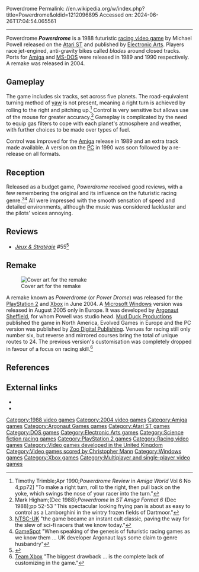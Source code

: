 Powerdrome
Permalink: //en.wikipedia.org/w/index.php?title=Powerdrome&oldid=1212096895
Accessed on: 2024-06-26T17:04:54.065561



------
Powerdrome
{{Infobox video game
| title = Powerdrome
| image = Powerdrome 1988 cover.png
| publisher = [[Electronic Arts]]
| designer = Michael Powell
| platforms = [[Atari ST]], [[Amiga]], [[MS-DOS]]
| released = '''1988:''' Atari ST<br>'''1989:''' Amiga<br>'''1990:''' MS-DOS
| genre = [[Racing video game|Racing]]
| modes = [[Single-player video game|Single-player]], [[Multiplayer video game|multiplayer]]
}}
'''''Powerdrome''''' is a 1988 futuristic [[racing video game]] by Michael Powell released on the [[Atari ST]] and published by [[Electronic Arts]]. Players race jet-engined, anti-gravity bikes called ''blades'' around closed tracks. Ports for [[Amiga]] and [[MS-DOS]] were released in 1989 and 1990 respectively. A remake was released in 2004.

==Gameplay==
The game includes six tracks, set across five planets. The road-equivalent turning method of [[Flight dynamics|yaw]] is not present, meaning a right turn is achieved by rolling to the right and pitching up.<ref>Timothy Trimble;Apr 1990;''Powerdrome Review'' in ''Amiga World'' Vol 6 No 4;pp72] "To make a right turn, roll to the right, then pull back on the yoke, which swings the nose of your racer into the turn."</ref> Control is very sensitive but allows use of the mouse for greater accuracy.<ref>Mark Higham;(Dec 1988);''Powerdrome'' in ''ST Amiga Format 6'' (Dec 1988);pp 52-53 "This spectacular looking frying pan is about as easy to control as a Lamborghini in the wintry frozen fields of Dartmoor."</ref> Gameplay is complicated by the need to equip gas filters to cope with each planet's atmosphere and weather, with further choices to be made over types of fuel.

Control was improved for the [[Amiga]] release in 1989 and an extra track made available. A version on the [[Personal computer|PC]] in 1990 was soon followed by a re-release on all formats.

== Reception ==
Released as a budget game, ''Powerdrome'' received good reviews, with a few remembering the original and its influence on the futuristic racing genre.<ref>[http://www.ntsc-uk.com/review.php?platform=xbo&game=Powerdrome NTSC-UK] "the game became an instant cult classic, paving the way for the slew of sci-fi racers that we know today."{{Dead link|date=December 2020}}</ref><ref>[http://uk.gamespot.com/xbox/driving/powerdrome/review.html GameSpot] {{webarchive|url=https://web.archive.org/web/20071014180158/http://uk.gamespot.com/xbox/driving/powerdrome/review.html |date=2007-10-14 }} "When speaking of the genesis of futuristic racing games as we know them ... UK developer Argonaut lays some claim to genre husbandry"</ref> All were impressed with the smooth sensation of speed and detailed environments, although the music was considered lackluster and the pilots' voices annoying.

==Reviews==
*''[[:fr:Jeux et Stratégie|Jeux & Stratégie]]'' #55<ref>{{cite web | url=https://archive.org/details/jeux-et-strategie-55/page/62/mode/2up | title=Jeux & stratégie 55 | date=February 1989 }}</ref>

==Remake==
[[Image:Power Drome.jpg|thumb|right|Cover art for the remake]]

A remake known as ''Powerdrome'' (or ''Power Drome'') was released for the [[PlayStation 2]] and [[Xbox (console)|Xbox]] in June 2004. A [[Microsoft Windows]] version was released in August 2005 only in Europe. It was developed by [[Argonaut Sheffield]], for whom Powell was studio head. [[ZeniMax Media#Defunct|Mud Duck Productions]] published the game in North America, Evolved Games in Europe and the PC version was published by [[Zoo Digital Publishing]]. Venues for racing still only number six, but reverse and mirrored courses bring the total of unique routes to 24. The previous version's customisation was completely dropped in favour of a focus on racing skill.<ref>[http://reviews.teamxbox.com/xbox/765/Powerdrome/p1 Team Xbox] {{webarchive|url=https://web.archive.org/web/20080612233553/http://reviews.teamxbox.com/xbox/765/Powerdrome/p1/ |date=2008-06-12 }} "The biggest drawback ... is the complete lack of customizing in the game."</ref>

==References==
{{reflist}}

==External links==
*{{MobyGames|id=/powerdrome_|name=''Powerdrome'' (1988)}}
*{{MobyGames|id=/power-drome|name=''Power Drome'' (2004)}}

[[Category:1988 video games]]
[[Category:2004 video games]]
[[Category:Amiga games]]
[[Category:Argonaut Games games]]
[[Category:Atari ST games]]
[[Category:DOS games]]
[[Category:Electronic Arts games]]
[[Category:Science fiction racing games]]
[[Category:PlayStation 2 games]]
[[Category:Racing video games]]
[[Category:Video games developed in the United Kingdom]]
[[Category:Video games scored by Christopher Mann]]
[[Category:Windows games]]
[[Category:Xbox games]]
[[Category:Multiplayer and single-player video games]]